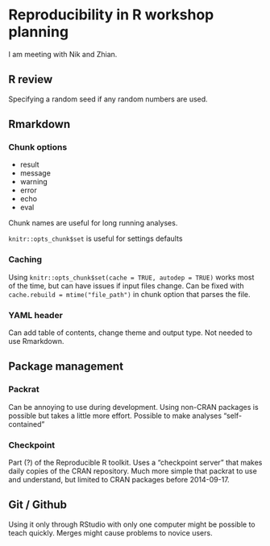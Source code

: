 

# Reproducibility in R workshop planning

I am meeting with Nik and Zhian.

## R review

Specifying a random seed if any random numbers are used.

## Rmarkdown

### Chunk options

* result
* message
* warning
* error
* echo
* eval

Chunk names are useful for long running analyses.

`knitr::opts_chunk$set` is useful for settings defaults

### Caching

Using `knitr::opts_chunk$set(cache = TRUE, autodep = TRUE)` works most of the time, but can have issues if input files change.
Can be fixed with `cache.rebuild = mtime("file_path")` in chunk option that parses the file.

### YAML header 

Can add table of contents, change theme and output type.
Not needed to use Rmarkdown. 

## Package management

### Packrat

Can be annoying to use during development.
Using non-CRAN packages is possible but takes a little more effort.
Possible to make analyses "self-contained"


### Checkpoint

Part (?) of the Reproducible R toolkit.
Uses a "checkpoint server" that makes daily copies of the CRAN repository.
Much more simple that packrat to use and understand, but limited to CRAN packages before 2014-09-17.


## Git / Github

Using it only through RStudio with only one computer might be possible to teach quickly.
Merges might cause problems to novice users.
